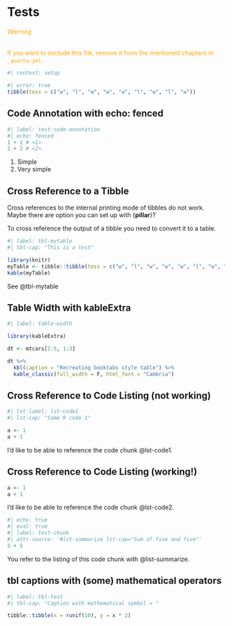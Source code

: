 # Tests

::: {.callout-warning style="color: orange;"}
###### Warning

If you want to exclude this file, remove it from the mentioned chapters
in `_quarto.yml`.
:::

```r
#| context: setup
```

```r
#| error: true
tibble(toss = c("w", "l", "w", "w", "w", "l", "w", "l", "w"))
```

## Code Annotation with echo: fenced

```r
#| label: test-code-annotation
#| echo: fenced
1 + 1 # <1>
2 + 2 # <2>
```

1.  Simple
2.  Very simple

## Cross Reference to a Tibble

Cross references to the internal printing mode of tibbles do not work.
Maybe there are option you can set up with {**pillar**}?

To cross reference the output of a tibble you need to convert it to a
table.

```r
#| label: tbl-mytable
#| tbl-cap: "This is a test"

library(knitr)
myTable <- tibble::tibble(toss = c("w", "l", "w", "w", "w", "l", "w", "l", "w"))
kable(myTable)
```

See @tbl-mytable

## Table Width with kableExtra

```r
#| label: table-width

library(kableExtra)

dt <- mtcars[1:5, 1:3]

dt %>%
  kbl(caption = "Recreating booktabs style table") %>%
  kable_classic(full_width = F, html_font = "Cambria")
```

## Cross Reference to Code Listing (not working)

```r
#| lst-label: lst-code1
#| lst-cap: "Some R code 1"

a <- 1
a + 1
```

I'd like to be able to reference the code chunk @lst-code1.

## Cross Reference to Code Listing (working!)

``` {#lst-code .r lst-cap="Some R code"}
a <- 1
a + 1
```

I'd like to be able to reference the code chunk @lst-code2.

```r
#| echo: true
#| eval: true
#| label: test-chunk
#| attr-source: '#lst-summarize lst-cap="Sum of five and five"'
5 + 5
```

You refer to the listing of this code chunk with @list-summarize.

## tbl captions with (some) mathematical operators

```r
#| label: tbl-test
#| tbl-cap: "Caption with mathematical symbol > " 

tibble::tibble(x = runif(10), y = x * 2)
```
